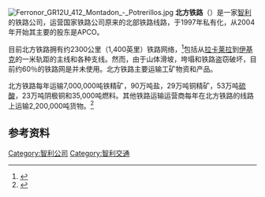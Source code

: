 {{otheruse | subject = 智利的鐵路公司 | other = 英國的鐵路公司 | 北方鐵路 }}
[[File:Ferronor_GR12U_412_Montadon_-_Potrerillos.jpg|thumb]]
'''北方铁路'''（{{lang|en|Ferronor}}）是一家[[智利|智利]]的铁路公司，运营国家铁路公司原来的北部铁路线路，于1997年私有化，从2004年开始其主要的股东是APCO。

目前北方铁路拥有约2300公里（1,400英里）铁路网络，<ref>{{cite web |url=http://www.ferronor.cl/red_nac.html |title=FERRONOR; Una empresa en movimiento |publisher=Ferronor.cl |date= |accessdate=2014-03-05 |deadurl=yes |archiveurl=https://web.archive.org/web/20130507114600/http://www.ferronor.cl/red_nac.html |archivedate=2013-05-07 }}</ref>包括从[[拉卡莱拉_(智利)|拉卡莱拉]]到[[伊基克|伊基克]]的一米轨距的主线和各种支线。然而，由于山体滑坡，垮塌和铁路盗窃破坏，目前约60％的铁路网是并未使用。北方铁路主要运输工矿物资和产品。 

北方铁路每年运输7,000,000吨铁精矿，90万吨盐，29万吨铜精矿，53万吨[[硫酸|硫酸]]，23万吨阴极铜和35,000吨燃料。其他铁路运输运营商每年在北方铁路的线路上运输2,200,000吨货物。<ref>{{Cite web |url=http://www.ferronor.cl/srvicios.html |title=存档副本 |accessdate=2014-07-25 |archive-date=2014-01-29 |archive-url=https://web.archive.org/web/20140129161844/http://www.ferronor.cl/srvicios.html |dead-url=no }}</ref>

==参考资料==
{{reflist}}

[[Category:智利公司|Category:智利公司]]
[[Category:智利交通|Category:智利交通]]